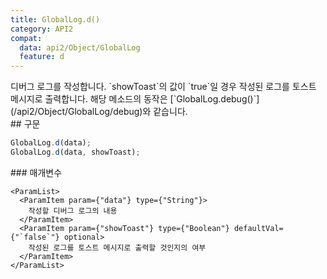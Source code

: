 ```yaml
---
title: GlobalLog.d()
category: API2
compat:
  data: api2/Object/GlobalLog
  feature: d
---
```


<Section>
  디버그 로그를 작성합니다. `showToast`의 값이 `true`일 경우 작성된 로그를 토스트 메시지로 출력합니다. 해당 메소드의 동작은
  [`GlobalLog.debug()`](/api2/Object/GlobalLog/debug)와 같습니다.
</Section>
<Section>
  ## 구문

  ~~~js
  GlobalLog.d(data);
  GlobalLog.d(data, showToast);
  ~~~

  <Section>
    ### 매개변수

    <ParamList>
      <ParamItem param={"data"} type={"String"}>
        작성할 디버그 로그의 내용
      </ParamItem>
      <ParamItem param={"showToast"} type={"Boolean"} defaultVal={"`false`"} optional>
        작성된 로그를 토스트 메시지로 출력할 것인지의 여부
      </ParamItem>
    </ParamList>
  </Section>
</Section>